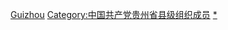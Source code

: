 [[Category:中國共產黨縣級組織領導人|Guizhou]]
[[Category:中国共产党贵州省县级组织成员|Category:中国共产党贵州省县级组织成员]]
[[Category:中國共產黨貴州省地方組織領導人|*]]